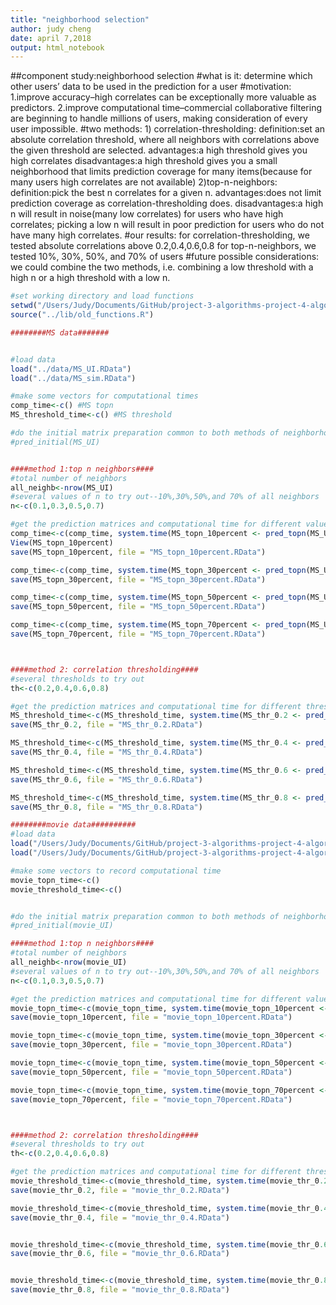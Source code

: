 ```yaml
---
title: "neighborhood selection"
author: judy cheng
date: april 7,2018
output: html_notebook
---
```

##component study:neighborhood selection
#what is it:
determine which other users' data to be used in the prediction for a user
#motivation: 
1.improve accuracy--high correlates can be exceptionally more valuable as predictors.
2.improve computational time--commercial collaborative filtering are beginning to handle millions of users, making consideration of every user impossible.
#two methods:
1)
correlation-thresholding:
definition:set an absolute correlation threshold, where all neighbors with correlations above the given threshold are selected.
advantages:a high threshold gives you high correlates
disadvantages:a high threshold gives you a small neighborhood that limits prediction coverage for many items(because for many users high correlates are not available)
2)top-n-neighbors: 
definition:pick the best n correlates for a given n.
advantages:does not limit prediction coverage as correlation-thresholding does.
disadvantages:a high n will result in noise(many low correlates) for users who have high correlates; picking a low n will result in poor prediction for users who do not have many high correlates.
#our results:
for correlation-thresholding, we tested absolute correlations above 0.2,0.4,0.6,0.8
for top-n-neighbors, we tested 10%, 30%, 50%, and 70% of users
#future possible considerations:
we could combine the two methods, i.e. combining a low threshold with a high n or a high threshold with a low n.
```r
#set working directory and load functions
setwd("/Users/Judy/Documents/GitHub/project-3-algorithms-project-4-algorithms-group-4/data")
source("../lib/old_functions.R")

########MS data#######


#load data
load("../data/MS_UI.RData")
load("../data/MS_sim.RData")

#make some vectors for computational times
comp_time<-c() #MS topn
MS_threshold_time<-c() #MS threshold

#do the initial matrix preparation common to both methods of neighborhood selection
#pred_initial(MS_UI)


####method 1:top n neighbors####
#total number of neighbors
all_neighb<-nrow(MS_UI)
#several values of n to try out--10%,30%,50%,and 70% of all neighbors
n<-c(0.1,0.3,0.5,0.7)

#get the prediction matrices and computational time for different values of n
comp_time<-c(comp_time, system.time(MS_topn_10percent <- pred_topn(MS_UI, MS_sim, trunc(all_neighb*n[1]))))
View(MS_topn_10percent)
save(MS_topn_10percent, file = "MS_topn_10percent.RData")

comp_time<-c(comp_time, system.time(MS_topn_30percent <- pred_topn(MS_UI, MS_sim, trunc(all_neighb*n[2]))))
save(MS_topn_30percent, file = "MS_topn_30percent.RData")

comp_time<-c(comp_time, system.time(MS_topn_50percent <- pred_topn(MS_UI, MS_sim, trunc(all_neighb*n[3]))))
save(MS_topn_50percent, file = "MS_topn_50percent.RData")

comp_time<-c(comp_time, system.time(MS_topn_70percent <- pred_topn(MS_UI, MS_sim, trunc(all_neighb*n[4]))))
save(MS_topn_70percent, file = "MS_topn_70percent.RData")



####method 2: correlation thresholding####
#several thresholds to try out
th<-c(0.2,0.4,0.6,0.8)

#get the prediction matrices and computational time for different thresholds
MS_threshold_time<-c(MS_threshold_time, system.time(MS_thr_0.2 <- pred_threshold(MS_UI, MS_sim, th[1])))
save(MS_thr_0.2, file = "MS_thr_0.2.RData")

MS_threshold_time<-c(MS_threshold_time, system.time(MS_thr_0.4 <- pred_threshold(MS_UI, MS_sim, th[2])))
save(MS_thr_0.4, file = "MS_thr_0.4.RData")

MS_threshold_time<-c(MS_threshold_time, system.time(MS_thr_0.6 <- pred_threshold(MS_UI, MS_sim, th[3])))
save(MS_thr_0.6, file = "MS_thr_0.6.RData")

MS_threshold_time<-c(MS_threshold_time, system.time(MS_thr_0.8 <- pred_threshold(MS_UI, MS_sim, th[4])))
save(MS_thr_0.8, file = "MS_thr_0.8.RData")


```

```r
########movie data##########
#load data
load("/Users/Judy/Documents/GitHub/project-3-algorithms-project-4-algorithms-group-4/data/movie_UI.RData")
load("/Users/Judy/Documents/GitHub/project-3-algorithms-project-4-algorithms-group-4/data/movie_sim.RData")

#make some vectors to record computational time
movie_topn_time<-c()
movie_threshold_time<-c()


#do the initial matrix preparation common to both methods of neighborhood selection
#pred_initial(movie_UI)

####method 1:top n neighbors####
#total number of neighbors
all_neighb<-nrow(movie_UI)
#several values of n to try out--10%,30%,50%,and 70% of all neighbors
n<-c(0.1,0.3,0.5,0.7)

#get the prediction matrices and computational time for different values of n
movie_topn_time<-c(movie_topn_time, system.time(movie_topn_10percent <- pred_topn(movie_UI, movie_sim, trunc(all_neighb*n[1]))))
save(movie_topn_10percent, file = "movie_topn_10percent.RData")

movie_topn_time<-c(movie_topn_time, system.time(movie_topn_30percent <- pred_topn(movie_UI, movie_sim, trunc(all_neighb*n[2]))))
save(movie_topn_30percent, file = "movie_topn_30percent.RData")

movie_topn_time<-c(movie_topn_time, system.time(movie_topn_50percent <- pred_topn(movie_UI, movie_sim, trunc(all_neighb*n[3]))))
save(movie_topn_50percent, file = "movie_topn_50percent.RData")

movie_topn_time<-c(movie_topn_time, system.time(movie_topn_70percent <- pred_topn(movie_UI, movie_sim, trunc(all_neighb*n[4]))))
save(movie_topn_70percent, file = "movie_topn_70percent.RData")



####method 2: correlation thresholding####
#several thresholds to try out
th<-c(0.2,0.4,0.6,0.8)

#get the prediction matrices and computational time for different thresholds
movie_threshold_time<-c(movie_threshold_time, system.time(movie_thr_0.2 <- pred_threshold(movie_UI, movie_sim, th[1])))
save(movie_thr_0.2, file = "movie_thr_0.2.RData")

movie_threshold_time<-c(movie_threshold_time, system.time(movie_thr_0.4 <- pred_threshold(movie_UI, movie_sim, th[2])))
save(movie_thr_0.4, file = "movie_thr_0.4.RData")


movie_threshold_time<-c(movie_threshold_time, system.time(movie_thr_0.6 <- pred_threshold(movie_UI, movie_sim, th[3])))
save(movie_thr_0.6, file = "movie_thr_0.6.RData")


movie_threshold_time<-c(movie_threshold_time, system.time(movie_thr_0.8 <- pred_threshold(movie_UI, movie_sim, th[4])))
save(movie_thr_0.8, file = "movie_thr_0.8.RData")

```
